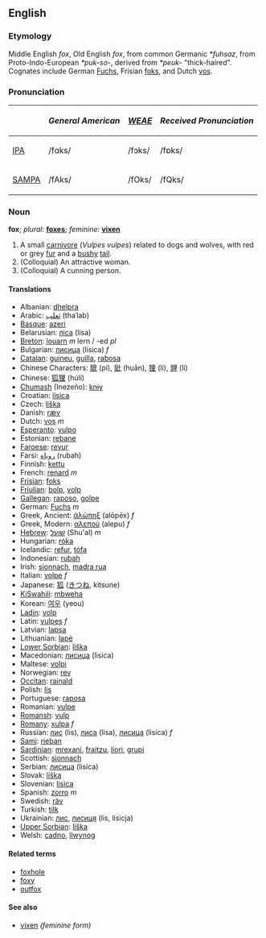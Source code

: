 ==English==
===Etymology===
Middle English ''fox'', Old English ''fox'', from common Germanic ''*fuhsaz'', from Proto-Indo-European ''*puk-so-'', derived from ''*peuk-'' "thick-haired".  Cognates include German [[Fuchs]], Frisian [[foks]], and Dutch [[vos]].

=== Pronunciation ===
{| border=1 cellpadding=5
! !! ''General American'' !! ''[[WEAE]]'' !! ''Received Pronunciation''
|-
| [[w:IPA|IPA]] || /fɑks/ || /fɔks/ || /fɒks/
|-
| [[w:SAMPA|SAMPA]] || /fAks/ || /fOks/ || /fQks/
|}

=== Noun ===
'''fox'''; ''plural:'' '''[[foxes]]'''; ''feminine: '' '''[[vixen]]'''

# A small [[carnivore]] (''Vulpes vulpes'') related to dogs and wolves, with red or grey [[fur]] and a [[bushy]] [[tail]].
# (Colloquial) An attractive woman.
# (Colloquial) A cunning person.

====Translations====
*Albanian: [[dhelpra]]
*Arabic: [[ثعلب]] (thaʿlab)
*[[Basque]]: [[azeri]]
*Belarusian: [[ліса]] (lisa)
*[[Breton]]: [[louarn]] ''m'' lern / -ed ''pl''
*Bulgarian: [[лисица]] (lisica) ''f'' 
*[[Catalan]]: [[guineu]], [[guilla]], [[rabosa]]
*Chinese Characters: [[貔]] (pí), [[豼]] (huān), [[狸]] (lí), [[貍]] (lí)
*Chinese: [[狐狸]] (húlí)
*[[Chumash]] (Inezeño): [[knɨy]]
*Croatian: [[lisica]]
*Czech: [[liška]]
*Danish: [[ræv]]
*Dutch: [[vos]] ''m''
*[[Esperanto]]: [[vulpo]]
*Estonian: [[rebane]]
*[[Faroese]]: [[revur]]
*Farsi: [[روباه]] (rubah)
*Finnish: [[kettu]]
*French: [[renard]] ''m''
*[[Frisian]]: [[foks]]
*[[Friulian]]: [[bolp]], [[volp]]
*[[Gallegan]]: [[raposo]], [[golpe]]
*German: [[Fuchs]] ''m''
*Greek, Ancient: [[ἀλώπηξ]] (alōpēx) ''f''
*Greek, Modern: [[αλεπού]] (alepu) ''f''
*[[Hebrew]]: [[שועל]] (Shu'al) ''m''
*Hungarian: [[róka]]
*Icelandic: [[refur]], [[tófa]]
*Indonesian: [[rubah]]
*Irish: [[sionnach]], [[madra rua]]
*Italian: [[volpe]] ''f''
*Japanese: [[狐]] ([[きつね]], kitsune)
*[[KiSwahili]]: [[mbweha]]
*Korean: [[여우]] (yeou)
*[[Ladin]]: [[volp]]
*Latin: [[vulpes]] ''f''
*Latvian: [[lapsa]]
*Lithuanian: [[lapė]]
*[[Lower Sorbian]]: [[liška]]
*Macedonian: [[лисица]] (lisica)
*Maltese: [[volpi]]
*Norwegian: [[rev]]
*[[Occitan]]: [[rainald]]
*Polish: [[lis]] '' ''
*Portuguese: [[raposa]]
*Romanian: [[vulpe]]
*[[Romansh]]: [[vulp]]
*[[Romany]]: [[xulpa]] ''f''
*Russian: [[лис]] (lis), [[лиса]] (lisa), [[лисица]] (lisica) ''f''
*[[Sami]]: [[rieban]]
*[[Sardinian]]: [[mrexani]], [[fraitzu]], [[liori]], [[grupi]]
*Scottish: [[sionnach]]
*Serbian: [[лисица]] (lisica)
*Slovak: [[líška]]
*Slovenian: [[lisica]]
*Spanish: [[zorro]] ''m''
*Swedish: [[räv]]
*Turkish: [[tilk]]
*Ukrainian: [[лис]], [[лисиця]] (lis, lisicja)
*[[Upper Sorbian]]: [[liška]]
*Welsh: [[cadno]], [[llwynog]]

====Related terms====
*[[foxhole]]
*[[foxy]]
*[[outfox]]

====See also====
*[[vixen]] ''(feminine form)''